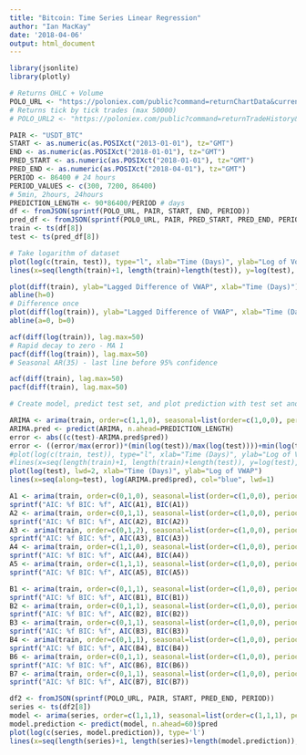 ```yaml
---
title: "Bitcoin: Time Series Linear Regression"
author: "Ian MacKay"
date: '2018-04-06'
output: html_document
---
```



```r
library(jsonlite)
library(plotly)

# Returns OHLC + Volume
POLO_URL <- "https://poloniex.com/public?command=returnChartData&currencyPair=%s&start=%d&end=%d&period=%i"
# Returns tick by tick trades (max 50000)
# POLO_URL2 <- "https://poloniex.com/public?command=returnTradeHistory&currencyPair=%s&start=%d&end=%d"

PAIR <- "USDT_BTC"
START <- as.numeric(as.POSIXct("2013-01-01"), tz="GMT")
END <- as.numeric(as.POSIXct("2018-01-01"), tz="GMT")
PRED_START <- as.numeric(as.POSIXct("2018-01-01"), tz="GMT")
PRED_END <- as.numeric(as.POSIXct("2018-04-01"), tz="GMT")
PERIOD <- 86400 # 24 hours
PERIOD_VALUES <- c(300, 7200, 86400)
# 5min, 2hours, 24hours
PREDICTION_LENGTH <- 90*86400/PERIOD # days
df <- fromJSON(sprintf(POLO_URL, PAIR, START, END, PERIOD))
pred_df <- fromJSON(sprintf(POLO_URL, PAIR, PRED_START, PRED_END, PERIOD))
train <- ts(df[8])
test <- ts(pred_df[8])
```

```r
# Take logarithm of dataset
plot(log(c(train, test)), type="l", xlab="Time (Days)", ylab="Log of Volume Weighted Average Price")
lines(x=seq(length(train)+1, length(train)+length(test)), y=log(test), col="red")
```

```r
plot(diff(train), ylab="Lagged Difference of VWAP", xlab="Time (Days)")
abline(h=0)
# Difference once
plot(diff(log(train)), ylab="Lagged Difference of VWAP", xlab="Time (Days)")
abline(a=0, b=0)
```

```r
acf(diff(log(train)), lag.max=50)
# Rapid decay to zero - MA 1
pacf(diff(log(train)), lag.max=50)
# Seasonal AR(35) - last line before 95% confidence

acf(diff(train), lag.max=50)
pacf(diff(train), lag.max=50)
```

```r
# Create model, predict test set, and plot prediction with test set and error

ARIMA <- arima(train, order=c(1,1,0), seasonal=list(order=c(1,0,0), period=35))
ARIMA.pred <- predict(ARIMA, n.ahead=PREDICTION_LENGTH)
error <- abs((c(test)-ARIMA.pred$pred))
error <- ((error/max(error))*(min(log(test))/max(log(test))))+min(log(test))
#plot(log(c(train, test)), type="l", xlab="Time (Days)", ylab="Log of Volume Weighted Average Price")
#lines(x=seq(length(train)+1, length(train)+length(test)), y=log(test), col="red")
plot(log(test), lwd=2, xlab="Time (Days)", ylab="Log of VWAP")
lines(x=seq(along=test), log(ARIMA.pred$pred), col="blue", lwd=1)
```


```r
A1 <- arima(train, order=c(0,1,0), seasonal=list(order=c(1,0,0), period=35))
sprintf("AIC: %f BIC: %f", AIC(A1), BIC(A1))
A2 <- arima(train, order=c(0,1,1), seasonal=list(order=c(1,0,0), period=35))
sprintf("AIC: %f BIC: %f", AIC(A2), BIC(A2))
A3 <- arima(train, order=c(0,1,2), seasonal=list(order=c(1,0,0), period=35))
sprintf("AIC: %f BIC: %f", AIC(A3), BIC(A3))
A4 <- arima(train, order=c(1,1,0), seasonal=list(order=c(1,0,0), period=35))
sprintf("AIC: %f BIC: %f", AIC(A4), BIC(A4))
A5 <- arima(train, order=c(1,1,1), seasonal=list(order=c(1,0,0), period=35))
sprintf("AIC: %f BIC: %f", AIC(A5), BIC(A5))

B1 <- arima(train, order=c(0,1,1), seasonal=list(order=c(1,0,0), period=1))
sprintf("AIC: %f BIC: %f", AIC(B1), BIC(B1))
B2 <- arima(train, order=c(0,1,1), seasonal=list(order=c(1,0,0), period=7))
sprintf("AIC: %f BIC: %f", AIC(B2), BIC(B2))
B3 <- arima(train, order=c(0,1,1), seasonal=list(order=c(1,0,0), period=14))
sprintf("AIC: %f BIC: %f", AIC(B3), BIC(B3))
B4 <- arima(train, order=c(0,1,1), seasonal=list(order=c(1,0,0), period=21))
sprintf("AIC: %f BIC: %f", AIC(B4), BIC(B4))
B6 <- arima(train, order=c(0,1,1), seasonal=list(order=c(1,0,0), period=49))
sprintf("AIC: %f BIC: %f", AIC(B6), BIC(B6))
B7 <- arima(train, order=c(0,1,1), seasonal=list(order=c(1,0,0), period=90))
sprintf("AIC: %f BIC: %f", AIC(B7), BIC(B7))
```

```r
df2 <- fromJSON(sprintf(POLO_URL, PAIR, START, PRED_END, PERIOD))
series <- ts(df2[8])
model <- arima(series, order=c(1,1,1), seasonal=list(order=c(1,1,1), period=7))
model.prediction <- predict(model, n.ahead=60)$pred
plot(log(c(series, model.prediction)), type='l')
lines(x=seq(length(series)+1, length(series)+length(model.prediction)), y=log(model.prediction), col="red")
```